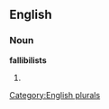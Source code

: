==English==

===Noun===
'''fallibilists'''

# {{plural of|[[fallibilist]]}}

[[Category:English plurals]]